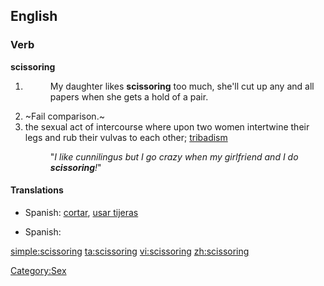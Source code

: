 ==English==

===Verb===
'''scissoring'''

# {{present participle of|[[scissor]]}}
#: My daughter likes '''scissoring''' too much, she'll cut up any and all papers when she gets a hold of a pair. 
#  ~Fail comparison.~
# the sexual act of intercourse where upon two women intertwine their legs and rub their vulvas to each other; [[tribadism]]
#: "''I like cunnilingus but I go crazy when my girlfriend and I do '''scissoring'''!''"

====Translations====
{{trans-top|cutting}}
* Spanish: [[cortar]], [[usar tijeras]]
{{trans-mid|}}
{{trans-bottom|}}

{{trans-top|lesbian sex}}
* Spanish: {{t+|es|tribadismo}}
{{trans-mid|}}
{{trans-bottom|}}

[[Category:Sex]]

[[simple:scissoring]]
[[ta:scissoring]]
[[vi:scissoring]]
[[zh:scissoring]]